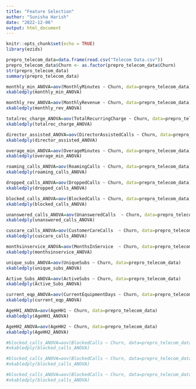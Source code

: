 ```yaml
---
title: "Feature Selection"
author: "Sunisha Harish"
date: "2022-12-06"
output: html_document
---
```


```r
knitr::opts_chunk$set(echo = TRUE)
library(ezids)
```

```r
prepro_telecom_data=data.frame(read.csv("Telecom Data.csv"))
prepro_telecom_data$Churn <- as.factor(prepro_telecom_data$Churn)
str(prepro_telecom_data)
summary(prepro_telecom_data)
```

```r
monthly_min_ANOVA=aov(MonthlyMinutes ~ Churn, data=prepro_telecom_data)
xkabledply(monthly_min_ANOVA)

monthly_rev_ANOVA=aov(MonthlyRevenue ~ Churn, data=prepro_telecom_data)
xkabledply(monthly_rev_ANOVA)

totalrec_charge_ANOVA=aov(TotalRecurringCharge ~ Churn, data=prepro_telecom_data)
xkabledply(totalrec_charge_ANOVA)

director_assisted_ANOVA=aov(DirectorAssistedCalls ~ Churn, data=prepro_telecom_data)
xkabledply(director_assisted_ANOVA)

overage_min_ANOVA=aov(OverageMinutes ~ Churn, data=prepro_telecom_data)
xkabledply(overage_min_ANOVA)

roaming_calls_ANOVA=aov(RoamingCalls ~ Churn, data=prepro_telecom_data)
xkabledply(roaming_calls_ANOVA)

dropped_calls_ANOVA=aov(DroppedCalls ~ Churn, data=prepro_telecom_data)
xkabledply(dropped_calls_ANOVA)

blocked_calls_ANOVA=aov(BlockedCalls ~ Churn, data=prepro_telecom_data)
xkabledply(blocked_calls_ANOVA)

unanswered_calls_ANOVA=aov(UnansweredCalls  ~ Churn, data=prepro_telecom_data)
xkabledply(unanswered_calls_ANOVA)

cuscare_calls_ANOVA=aov(CustomerCareCalls  ~ Churn, data=prepro_telecom_data)
xkabledply(cuscare_calls_ANOVA)

monthsinservice_ANOVA=aov(MonthsInService  ~ Churn, data=prepro_telecom_data)
xkabledply(monthsinservice_ANOVA)

unique_subs_ANOVA=aov(UniqueSubs ~ Churn, data=prepro_telecom_data)
xkabledply(unique_subs_ANOVA)

Active_Subs_ANOVA=aov(ActiveSubs ~ Churn, data=prepro_telecom_data)
xkabledply(Active_Subs_ANOVA)

current_eqp_ANOVA=aov(CurrentEquipmentDays ~ Churn, data=prepro_telecom_data)
xkabledply(current_eqp_ANOVA)

AgeHH1_ANOVA=aov(AgeHH1 ~ Churn, data=prepro_telecom_data)
xkabledply(AgeHH1_ANOVA)

AgeHH2_ANOVA=aov(AgeHH2 ~ Churn, data=prepro_telecom_data)
xkabledply(AgeHH2_ANOVA)

#blocked_calls_ANOVA=aov(BlockedCalls ~ Churn, data=prepro_telecom_data)
#xkabledply(blocked_calls_ANOVA)

#blocked_calls_ANOVA=aov(BlockedCalls ~ Churn, data=prepro_telecom_data)
#xkabledply(blocked_calls_ANOVA)

#blocked_calls_ANOVA=aov(BlockedCalls ~ Churn, data=prepro_telecom_data)
#xkabledply(blocked_calls_ANOVA)






```





